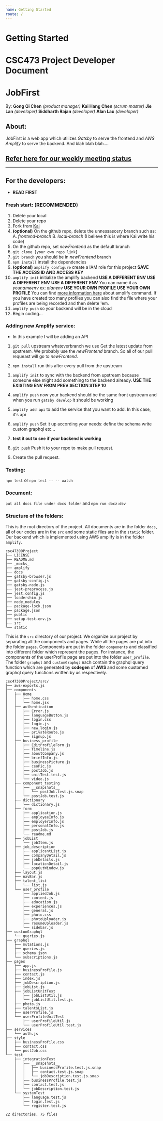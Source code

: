 ```yaml
---
name: Getting Started
route: /
---
```


# Getting Started

# CSC473 Project Developer Document
# JobFirst

By: 
__Gong Qi Chen__ _(product manager)_
__Kai Hang Chen__ _(scrum master)_
__Jie Lan__ _(developer)_
__Siddharth Rajan__ _(developer)_
__Alan Lau__ _(developer)_

## About:
JobFirst is a web app which utilizes _Gatsby_ to serve the frontend and _AWS Amplify_ to serve the backend. And blah blah blah....
## [Refer here for our weekly meeting status](https://github.com/Kaihchen1230/csc47300Project/wiki/Weekly-Status-Meeting-PPT)

___
## For the developers:
- __READ FIRST__
### Fresh start: (RECOMMENDED)
1. Delete your local
2. Delete your repo
3. Fork from [Kai](https://github.com/Kaihchen1230/csc47300Project.git)
4. __(optional)__ On the github repo, delete the unnessascery branch such as:
    A. _frontend-branch_
    B. _local-branch_ (I believe this is where Kai write his code)
5. On the github repo, set _newFrontend_ as the default branch
6. ```git clone [your own repo link]```
7. ```git branch``` you should be in _newFrontend_ branch
8. ```npm install``` install the dependencies
9. __(optional)__ ```amplify configure``` create a IAM role for this project __SAVE THE ACCESS ID AND ACCESS KEY__
10. ```amplify init``` initialize the amplify backend
__USE A DIFFERENT ENV__
__USE A DIFFERENT ENV__
__USE A DIFFERENT ENV__
 You can name it as _younameenv_ ex: _alanenv_
__USE YOUR OWN PROFILE__
__USE YOUR OWN PROFILE__
You can find [more information here](https://aws-amplify.github.io/docs/cli/init?sdk=js) about amplify command. If you have created too many profiles you can also find the file where your profiles are being recorded and then delete 'em.
11. ```amplify push``` so your backend will be in the cloud
12. Begin coding...

### Adding new Amplify service:
- In this example I will be adding an API
1. ```git pull``` upstream whateverbranch we use Get the latest update from upstream. We probably use the _newFrontend_ branch. So all of our pull requeast will go to _newFrontend_.
2. ```npm install``` run this after every pull from the upstream
3. ```amplify init``` to sync with the backend from upstream because someone else might add something to the backend already.
__USE THE EXISTING ENV FROM PREV SECTION STEP 10__

4. ```amplify push``` now your backend should be the same front upstream and when you run ```gatsby develop``` it should be working
5. ```amplify add api``` to add the service that you want to add. In this case, it's api
6. ```amplify push``` Set it up according your needs:
     define the schema
     write custom graphql
     etc...
7. __test it out to see if your backend is working__
8. ```git push``` Push it to your repo to make pull request.
9. Create the pull request.

### Testing:
```npm test``` or ```npm test -- -- watch```

### Document:
```put all docs file under docs folder``` and ```npm run docz:dev```

### Structure of the folders:
This is the root directory of the project. All documents are in the folder ```docs```, all of our codes are in the ```src```
and some static files are in the ```static``` folder. Our backend which is implemented using AWS amplify is in the folder ```amplify```.
```
csc47300Project
├── LICENSE
├── README.md
├── _mocks_
├── amplify
├── docs
├── gatsby-browser.js
├── gatsby-config.js
├── gatsby-node.js
├── jest-preprocess.js
├── jest.config.js
├── loadershim.js
├── node_modules
├── package-lock.json
├── package.json
├── public
├── setup-test-env.js
├── src
└── static
```
This is the ```src``` directory of our project. We organize our project by separating all the components and pages. 
While all the pages are put into the folder ```pages```. Components are put in the folder ```components``` and 
classified into different folder which represent the pages. For instance, the components of the userProfile
page are put into the folder ```user_profile```. The folder ```graphql``` and ```customGraphql```
each contain the graphql query function which are generated by __codegen__ of __AWS__ and some customed graphql query functions written
by us respectively.
```
csc47300Project/src/
├── aws-exports.js
├── components
│   ├── Home
│   │   ├── home.css
│   │   └── home.jsx
│   ├── authentication
│   │   ├── Error.js
│   │   ├── languageButton.js
│   │   ├── login.css
│   │   ├── login.js
│   │   ├── new_login.js
│   │   ├── privateRoute.js
│   │   └── signup.js
│   ├── business_profile
│   │   ├── EditProfileForm.js
│   │   ├── Timeline.js
│   │   ├── aboutCompany.js
│   │   ├── briefInfo.js
│   │   ├── businessPicture.js
│   │   ├── ceoPic.js
│   │   ├── postJob.js
│   │   ├── unitTest.test.js
│   │   └── video.js
│   ├── component_testing
│   │   ├── __snapshots__
│   │   │   └── postJob.test.js.snap
│   │   └── postJob.test.js
│   ├── dictionary
│   │   └── dictionary.js
│   ├── form
│   │   ├── application.js
│   │   ├── employeeInfo.js
│   │   ├── employerInfo.js
│   │   ├── personalInfo.js
│   │   ├── postJob.js
│   │   └── readme.md
│   ├── jobList
│   │   └── jobItem.js
│   ├── job_description
│   │   ├── applicantList.js
│   │   ├── companyDetail.js
│   │   ├── jobDetails.js
│   │   ├── locationDetail.js
│   │   └── popOutWindow.js
│   ├── layout.js
│   ├── navBar.js
│   ├── talent_list
│   │   └── list.js
│   └── user_profile
│       ├── appliedJob.js
│       ├── content.js
│       ├── education.js
│       ├── experiences.js
│       ├── general.js
│       ├── photo.css
│       ├── photoUploader.js
│       ├── resumeUploader.js
│       └── sidebar.js
├── customGraphql
│   └── queries.js
├── graphql
│   ├── mutations.js
│   ├── queries.js
│   ├── schema.json
│   └── subscriptions.js
├── pages
│   ├── app.js
│   ├── businessProfile.js
│   ├── contact.js
│   ├── index.js
│   ├── jobDescription.js
│   ├── jobList.js
│   ├── jobListUnitTest
│   │   ├── jobListUtil.js
│   │   └── jobListUtil.test.js
│   ├── photo.js
│   ├── talentsList.js
│   ├── userProfile.js
│   └── userProfileUnitTest
│       ├── userProfileUtil.js
│       └── userProfileUtil.test.js
├── services
│   └── auth.js
├── style
│   ├── businessProfile.css
│   ├── contact.css
│   └── postJob.css
└── test
    ├── integrationTest
    │   ├── __snapshots__
    │   │   ├── businessProfile.test.js.snap
    │   │   ├── contact.test.js.snap
    │   │   └── jobDescription.test.js.snap
    │   ├── businessProfile.test.js
    │   ├── contact.test.js
    │   └── jobDescription.test.js
    └── systemTest
        ├── language.test.js
        ├── login.test.js
        └── register.test.js

22 directories, 75 files
```


